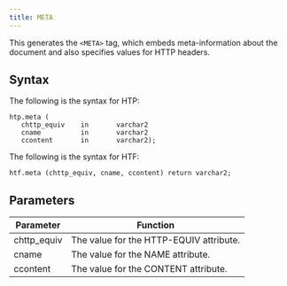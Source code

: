 ```yaml
---
title: META
---
```


This generates the `<META>` tag, which embeds meta-information about the document and also specifies values for HTTP headers.

## Syntax

The following is the syntax for HTP:
```
htp.meta (
   chttp_equiv    in       varchar2
   cname          in       varchar2
   ccontent       in       varchar2);
```

The following is the syntax for HTF:
```
htf.meta (chttp_equiv, cname, ccontent) return varchar2;
```

## Parameters

| Parameter | Function |
| --------- | -------- |
| chttp_equiv | The value for the HTTP-EQUIV attribute. |
| cname | The value for the NAME attribute. |
| ccontent | The value for the CONTENT attribute. |